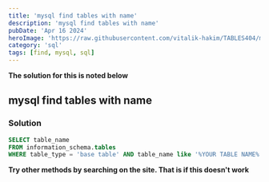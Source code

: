 ```yaml
---
title: 'mysql find tables with name'
description: 'mysql find tables with name'
pubDate: 'Apr 16 2024'
heroImage: 'https://raw.githubusercontent.com/vitalik-hakim/TABLES404/main/error_b/sql.png'
category: 'sql'
tags: [find, mysql, sql]
---
```


**The solution for this is noted below**

## mysql find tables with name

### Solution

```sql
SELECT table_name
FROM information_schema.tables
WHERE table_type = 'base table' AND table_name like '%YOUR TABLE NAME%';
```

**Try other methods by searching on the site. That is if this doesn't work**
